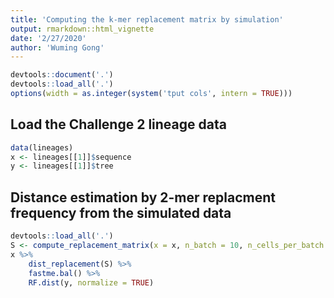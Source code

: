 ```yaml
---
title: 'Computing the k-mer replacement matrix by simulation'
output: rmarkdown::html_vignette
date: '2/27/2020'
author: 'Wuming Gong'
---
```


```r
devtools::document('.')
devtools::load_all('.')
options(width = as.integer(system('tput cols', intern = TRUE)))
```

## Load the Challenge 2 lineage data
```r
data(lineages)
x <- lineages[[1]]$sequence
y <- lineages[[1]]$tree
```

## Distance estimation by 2-mer replacment frequency from the simulated data
```r
devtools::load_all('.')
S <- compute_replacement_matrix(x = x, n_batch = 10, n_cells_per_batch = 200, k = 2, mc.cores = 8)
x %>% 
	dist_replacement(S) %>% 
	fastme.bal() %>% 
	RF.dist(y, normalize = TRUE)
```


